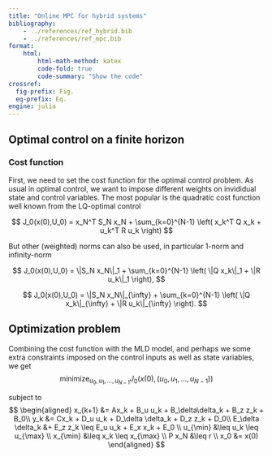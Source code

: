 ```yaml
---
title: "Online MPC for hybrid systems"
bibliography: 
    - ../references/ref_hybrid.bib
    - ../references/ref_mpc.bib
format:
    html:
        html-math-method: katex
        code-fold: true
        code-summary: "Show the code"
crossref:
  fig-prefix: Fig. 
  eq-prefix: Eq.
engine: julia  
---
```


## Optimal control on a finite horizon

### Cost function
First, we need to set the cost function for the optimal control problem. As usual in optimal control, we want to impose different weights on invididual state and control variables. The most popular is the quadratic cost function well known from the LQ-optimal control

$$
J_0(x(0),U_0) = x_N^T S_N x_N + \sum_{k=0}^{N-1} \left( x_k^T Q x_k + u_k^T R u_k \right)
$$

But other (weighted) norms can also be used, in particular 1-norm and infinity-norm

$$
J_0(x(0),U_0) = \|S_N x_N\|_1 + \sum_{k=0}^{N-1} \left( \|Q x_k\|_1 + \|R u_k\|_1 \right),
$$

$$
J_0(x(0),U_0) = \|S_N x_N\|_{\infty} + \sum_{k=0}^{N-1} \left( \|Q x_k\|_{\infty} + \|R u_k\|_{\infty} \right).
$$

## Optimization problem 
Combining the cost function with the MLD model, and perhaps we some extra constraints imposed on the control inputs as well as state variables, we get
$$
\operatorname*{minimize}_{u_0, u_1, \ldots, u_{N-1}} J_0(x(0),(u_0, u_1, \ldots, u_{N-1}))
$$

subject to
$$
\begin{aligned}
x_{k+1} &= Ax_k + B_u u_k + B_\delta\delta_k + B_z z_k + B_0\\
y_k &= Cx_k + D_u u_k + D_\delta \delta_k + D_z z_k + D_0\\
E_\delta \delta_k &+ E_z z_k \leq E_u u_k + E_x x_k + E_0 \\
u_{\min} &\leq u_k \leq u_{\max} \\
x_{\min} &\leq x_k \leq x_{\max} \\
P x_N &\leq r \\
x_0 &= x(0)
\end{aligned}
$$


